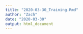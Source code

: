 ```yaml
---
title: "2020-03-30_Training.Rmd"
author: "Zach"
date: "2020-03-30"
output: html_document
---
```




